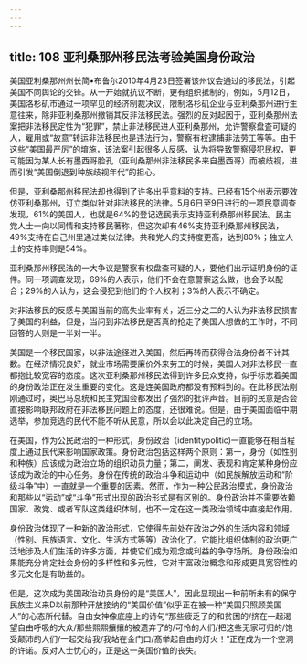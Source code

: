 ```yaml
---
---
---
```

title: 108 亚利桑那州移民法考验美国身份政治
---




美国亚利桑那州州长简•布鲁尔2010年4月23日签署该州议会通过的移民法，引起美国不同舆论的交锋。从一开始就抗议不断，更有组织抵制的，例如，5月12日，美国洛杉矶市通过一项罕见的经济制裁决议，限制洛杉矶企业与亚利桑那州进行生意往来，除非亚利桑那州撤销其反非法移民法。强烈的反对起因于，亚利桑那州法案把非法移民定性为“犯罪”，禁止非法移民进人亚利桑那州，允许警察盘査可疑的人，雇用或“故意”转运非法移民也是违法行为，警察有权逮捕非法劳工等等。由于这些“美国最严厉”的堉施，该法案引起很多人反感，认为将导致警察侵犯民权，更可能因为某人长有墨西哥脸孔（亚利桑那州非法移民多来自墨西哥）而被歧视，进而引发“美国倒退到种族歧视年代”的担心。

但是，亚利桑那州移民法却也得到了许多出乎意料的支持。已经有15个州表示要效仿亚利桑那州，订立类似针对非法移民的法律。5月6日至9日进行的一项民意调查发现，61%的美国人，也就是64%的登记选民表示支持亚利桑那州移民法。民主党人士一向以同情和支持移民著称，但这次却有46%支持亚利桑那州移民法，49%支持在自己州里通过类似法律。共和党人的支持度更髙，达到80%；独立人士的支持率则是54%。

亚利桑那州移民法的一大争议是警察有权盘查可疑的人，要他们出示证明身份的证件。同一项调查发现，69%的人表示，他们不会在意警察这么做，也会予以配合；29%的人认为，这会侵犯到他们的个人权利；3%的人表示不确定。

对非法移民的反感与美国当前的高失业率有关，近三分之二的人认为非法移民损害了美国的利益，但是，当问到非法移民是否真的抢走了美国人想做的工作时，不同回答的人则是一半对一半。

美国是一个移民国家，以非法途径进入美国，然后再转而获得合法身份者不计其数。在经济情况良好，就业市场需要廉价外来劳工的时候，美国人对非法移民一直都抱比较宽容的态度。这次亚利桑那州移民法得到许多民众支持，似乎标志着美国的身份政治正在发生重要的变化。这是连美国政府都没有预料到的。在此移民法刚刚通过时，奥巴马总统和民主党国会都发出了强烈的批评声音。目前的民意是否会直接影响联邦政府在非法移民问题上的态度，还很难说。但是，由于美国面临中期选举，参加竞选的民代不能不听从民意，所以会以此决定自己的立场。

在美国，作为公民政治的一种形式，身份政治（identitypolitic)一直能够在相当程度上通过民代来影响国家政策。身份政治包括这样两个原则：第一，身份（如性别和种族）应该成为政治立场的组织动员力量；第二，阐发、表现和肯定某种身份应该成为政治的中心任务。身份在传统的政治斗争和运动中（如民族解放运动和“阶级斗争”中）一直就是一个重要的因素。然而，作为一种公民政治模式，身份政治和那些以“运动”或“斗争”形式出现的政治形式是有区别的。身份政治并不需要依赖国家、政党、或者军队这类组织体制，也不一定在这一类政治领域中直接起作用。

身份政治体现了一种新的政治形式，它使得先前处在政治之外的生活内容和领域（性别、民族语言、文化、生活方式等等）政治化了。它能比组织体制的政治更广泛地涉及人们生活的许多方面，并使它们成为观念或利益的争夺场所。身份政治如果能充分肯定社会身份的多样性和多元性，它对丰富政治概念和形成更具宽容性的多元文化是有助益的。

但是，这次成为美国政治动员身份的是“美国人”，因此显现出一种前所未有的保守民族主义来D以前那种开放接纳的“美国价值”似乎正在被一种“美国只照顾美国人”的心态所代替。自由女神像底座上的诗句“那些疲乏了的和贫困的/挤在一起渴望自由呼吸的大众/那些熙熙攘攘的被遗弃了的/可怜的人们/把这些无家可归的/饱受颠沛的人们/一起交给我/我站在金门口/髙举起自由的灯火！”正在成为一个空洞的许诺。反对人士忧心的，正是这一美国价值的丧失。